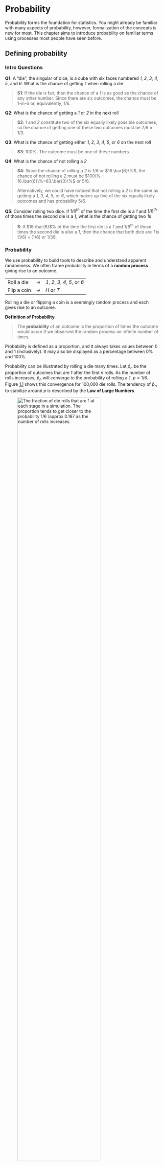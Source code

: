 # Probability {#probability}

<!-- Combine Bayes and Probability chapters. There is only enough material here form one chapter. I don't like the mash up of two chapters, from two different original sources. Two approaches: interweave the Bayesian stuff into the probability chapter or the reverse. I like the reverse. The Bayes chapter is nice. It just needs more probability placed into it. Indeed, on some dimensions the probability chapter is overkill, even after I deleted some stuff. Chapter is still called Probability but it becomes an appendix, I think. Should have all political sciency examples. -->

<!-- Maybe this one chapter uses decision trees as its central organizing metaphor. *Bayes Theorem: A Visual Introduction for Beginners* does a nice job of teaching Bayesian inference with decision trees. Works really well! And easy (?) to simulate. Maybe we do that? Fits naturally (?) into list-columns and map functions. A natural (?) way to teach/show unconditional, conditional and marginal probability. Leafs on the tree are the possible outcomes. -->

<!-- Meld the material on functions and purrr into the concepts in the Probability/Bayes Chapters. We are not changing, I think, many of the words in these chapters, most of which are quite good. Instead, we are using these topics as an excuse to provide more lessons in functions/purrr. Also, edit Bayes chapter to make sense after probability chapter. Consider adding in intuition from Bayes for Beginner Book, especially decision trees, which map nicely to our simulation approach. Probabity/Bayes chapter should discuss null model, testing and p-values. This would allow us to add a (simple!) list-column, map function example at the end, very similar to the one we use in class.  -->


<!-- Central idea: Teach probability solely on the basis of branching trees which eventually lead to outcomes from your sample set. Advantages: Easy to understand. Easy to set up simulation experiments. Encourages programming. Connects directly to Bayesian view, see McRealth book/lectures. Bayesian counting. -->

<!-- The notes below are often about class, but that should inform the chapter as well. Indeed, class should always look as much like the class as possible. -->

<!-- "grids," as used clearly in Chapter 1 of Thinking Bayes, are a good way of introducing Bayesian analysis. And a good programming exercise? -->

<!-- The bayesian_scratch example of the Downey cookie problem works very well. Students need some hints, however, about how to set things up. Most of them wanted to actually build the bowls, as I guess we did in a problem set. They did not immediately see that a simple tibble with well-chosen variables does the job just as well. If we were cool, we would do a cookie theme, and have a student pick a cookie out of the bowl. -->

<!-- It can take time, however. Probably a full class, even if you only do the cookie example. Don't use tabyl. Ought to make them use pivot_wider, calculate column sums, and make into a percentage, before showing the janitor. Almost certainly a good idea to end with putting a prior on the two bowls, and thereby understanding the Bayesian workflow from prior, to data, to posterior. (Is that right? Is the prior the number of rows?) -->

<!-- This all sets you up for the use of a more complex example in problem set #5. -->

<!-- The Albert article has a nice discussion of Bayes boxes and Bayes scatterplots. I think both make sense for in-class exercises this week. Perhaps pass out Bayes box handouts, with the boxes created but no numbers. Students fill them out together. (Need to tie this to Downey reading.) Then, show examples of Bayes scatterplots. Have students write code to create their own. Use purrr? -->

<!-- In code, they do the Bayesian box thing with 3 possible values for p. Then, change the code so we have 11 values. Then 1001, then 100,001. Still ought to be fast. And, each time, ask some standard questions that frequentist can't answer. What is likelihood of p > 0.4. What about p between 0.45 and 0.55? What is the middle 50% confidence interval for p? Answers don't change much as we extend the model, but they get more precise. And then wave hands for the continuous case. -->

<!-- The Rossman article has nice dice and coin examples. Perhaps use those in lecture? -->

<!-- Do a dice example where students each have their own priors and then we update after rolling dice, some fake or real. Do it with counts, not proportions. -->

<!-- Do contest where we start with a few poll responses, estimate some proportions, then get a few more responses, update our estimates, and so on. Each stage is, potentially, a new contest. See which approach wins the most contests. In the end, of course, they converge. -->

<!-- Can't just be "Repub ahead" as H_1. Need to be "Repub = 0.6" Without this hack, can't calculate the likelihood easily. Right? -->

<!-- Might Bayesian power discussion, as in Kruscke article be a useful problem set? Ties into the usage of fake data. Good way to introduce/teach type M and S errors? -->

<!-- Chapters 15 and 16 of the Bayes workbook has some interesting stuff. See page 330 for the use of the frequency format. Don't think in terms of percentages. Think in terms of counts. -->

<!--        1000 -->
<!--       10   990 -->
<!--      8  2  95 895 -->
<!--      8/(8 + 95) -->

<!-- First, look at competing models. Who is ahead, D or R? -->
<!-- Second, add another model. D or R or tied? -->
<!-- Third, what is D percentage of support? -->


<!-- Show updating as each vote comes in. Then show that you get the same answer if you just include all the votes at once. -->

<!-- Start pair programming on Tuesday of week 5. Forces weaker students to really participate. Forces stronger students to help their peers. Use a single repo shared by two students, including one inviting the other. Show a merge conflict. -->

<!-- What fun examples can we do with Bayes? What prediction games? James-Stein estimators? -->

<!-- Assuming this is correct, we get to bring in prediction and betting. Then, we have the motivating question: What is a good estimate for the percentage of Democrats in this bucket? How do we combine information from the overall population and from our sample to come up with a good estimate, and confidence interval, for the percentage Democratic in that bucket? Perhaps this multi-level model is one of the last things we do. Even Mr P?? -->

<!-- Want to be able to do this with just counting. No math. Albert's boxes seems sensible. -->

<!-- Are there physical set ups which would show bias? Make the red balls bigger? Make them fall to the bottom of the bowl? Maybe add the candy weighing estimate from Nolan/Gelman. -->

<!-- Motivating problem: Two buckets, each with different pair of die in them: one normal, one weird. You pick a bucket, then roll the die. Q: What are the odds of bucket 1 versus bucket 2? Start with dice function. Then build tibble as in the cookie problem. That takes a day, especially if we build the result by-hand, meaning pivot_wider and summing columns, as we should. Then, day 2, place a prior on the two buckets. Then, what if we through the dice more than once? This will be a list column. Scary! But all the other arguments go through. (I think!) Then, discuss continuous example of a coin, setting the stage for problem set question. -->

<!-- Change the ordering next year. First week will be Bayes. Perhaps we can do all the examples without list-columns. But we can get use to building things step-by-step, with the first step often being tibble(replication = 1:100). Or maybe, with Bayes, the first step is even simpler, building a Bayes box by hand. Then, we get a week of practice with this before we need to add purrr complications. Is there a way that Bayes boxes lead naturally to sampling and then to the bootstrap? -->



Probability forms the foundation for statistics. You might already be
familiar with many aspects of probability, however, formalization of the
concepts is new for most. This chapter aims to introduce probability on
familiar terms using processes most people have seen before.

## Defining probability {#basicsOfProbability}

### Intro Questions

**Q1**: A "die", the singular of dice, is a cube with six faces numbered *1*,
*2*, *3*, *4*, *5*, and *6*. What is the chance of getting *1* when
rolling a die

> **S1**: If the die is
> fair, then the chance of a *1* is as good as the chance of any other
> number. Since there are six outcomes, the chance must be 1-in-6 or,
> equivalently, $1/6$.

**Q2**: What is the chance of getting a *1* or *2* in the next
roll
 
> **S2**: *1* and *2*
> constitute two of the six equally likely possible outcomes, so the
> chance of getting one of these two outcomes must be $2/6 = 1/3$.

**Q3**: What is the chance of getting either *1*, *2*, *3*, *4*, *5*, or *6* on
the next roll
 

> **S3**: 100%. The outcome must be one of these numbers.

**Q4**: What is the chance of not rolling a *2*
 
> **S4**: Since the chance of rolling a *2* is $1/6$ or
> $16.\bar{6}\%$, the chance of not rolling a *2* must be
> $100\% - 16.\bar{6}\%=83.\bar{3}\%$ or $5/6$.
> 
> Alternatively, we could have noticed that not rolling a *2* is the same
> as getting a *1*, *3*, *4*, *5*, or *6*, which makes up five of the six
> equally likely outcomes and has probability $5/6$.

**Q5**: Consider rolling two dice. If $1/6^{th}$ of the time the first die is a
*1* and $1/6^{th}$ of those times the second die is a *1*, what is the
chance of getting two *1*s
 
> **S**: If $16.\bar{6}$% of the time the first die is a *1*
> and $1/6^{th}$ of *those* times the second die is also a *1*, then the
> chance that both dice are *1* is $(1/6)\times (1/6)$ or $1/36$.

### Probability

We use probability to build tools to describe and understand apparent randomness. We often frame probability in terms of a **random process** giving rise to an outcome.

  ------------- --------------- ---------------------------------
  Roll a die    $\rightarrow$   *1*, *2*, *3*, *4*, *5*, or *6*
  Flip a coin   $\rightarrow$   *H* or *T*
  ------------- --------------- ---------------------------------

Rolling a die or flipping a coin is a seemingly random process and each
gives rise to an outcome.



**Definition of Probability**

> The **probability** of an outcome is the proportion of times the outcome would occur if
> we observed the random process an infinite number of times.


Probability is defined as a proportion, and it always takes values
between 0 and 1 (inclusively). It may also be displayed as a percentage
between 0% and 100%.

Probability can be illustrated by rolling a die many times. Let
$\hat{p}_n$ be the proportion of outcomes that are *1* after the first
$n$ rolls. As the number of rolls increases, $\hat{p}_n$ will converge
to the probability of rolling a *1*, $p = 1/6$.
Figure [1.1](#dieProp){reference-type="ref" reference="dieProp"} shows
this convergence for 100,000 die rolls. The tendency of $\hat{p}_n$ to
stabilize around $p$ is described by the **Law of Large Numbers**.

![The fraction of die rolls that are 1 at each stage in a simulation.
The proportion tends to get closer to the probability
$1/6 \approx 0.167$ as the number of rolls
increases.[]{label="dieProp"}](images/dieProp.png){#dieProp
width="80%"}

<!-- Replace the above with some R code. Should eventually by an interactive display which allows the reader to try different things. For example, don't some processes converse faster than others? Or is that too advanced for the first page? -->

**Definition of Law of Large Numbers**

> As more observations are collected, the proportion $\hat{p}_n$ of
> occurrences with a particular outcome converges to the probability $p$
> of that outcome.

<!-- The references in this chapters are different from the references elsewhere. What are current best practices? -->

Occasionally the proportion will veer off from the probability and
appear to defy the Law of Large Numbers, as $\hat{p}_n$ does many times
in Figure [1.1](#dieProp){reference-type="ref" reference="dieProp"}.
However, these deviations become smaller as the number of rolls
increases.

Above we write $p$ as the probability of rolling a *1*. We can also
write this probability as $$\begin{aligned}
P(\text{rolling a 1})\end{aligned}$$ As we become more
comfortable with this notation, we will abbreviate it further. For
instance, if it is clear that the process is "rolling a die", we could
abbreviate $P($rolling a *1*$)$ as $P($*1*$)$. It can be helpful to model a process as random even if it is not truly random.

<!-- The above math notation seems to use way too many dollar signs. Are they really necessary? -->


### Disjoint or mutually exclusive outcomes

Two outcomes are called **disjoint** or **mutually exclusive** if they cannot both happen. For instance, if
we roll a die, the outcomes *1* and *2* are disjoint since they cannot
both occur. On the other hand, the outcomes *1* and "rolling an odd
number" are not disjoint since both occur if the outcome of the roll is
a *1*. The terms *disjoint* and *mutually exclusive* are equivalent and
interchangeable.

Calculating the probability of disjoint outcomes is easy. When rolling a
die, the outcomes *1* and *2* are disjoint, and we compute the
probability that one of these outcomes will occur by adding their
separate probabilities: 

$$\begin{aligned}
P(\text{1 or 2}) = P(\text{1})+P(\text{2}) = 1/6 + 1/6 = 1/3
\end{aligned}$$

The **Addition Rule** guarantees the accuracy of this approach when the outcomes are disjoint.


### Probabilities when events are not disjoint

Let's consider calculations for two events that are not disjoint in the
context of a deck of cards. 

  ------------------- ------------------- ------------------- ------------------- ------------------- ------------------- ------------------- ------------------- -------------------- ------------------- ------------------- ------------------- -------------------
  *2$\clubsuit$*      *3$\clubsuit$*      *4$\clubsuit$*      *5$\clubsuit$*      *6$\clubsuit$*      *7$\clubsuit$*      *8$\clubsuit$*      *9$\clubsuit$*      *10$\clubsuit$*      *J$\clubsuit$*      *Q$\clubsuit$*      *K$\clubsuit$*      *A$\clubsuit$*
  *2$\diamondsuit$*   *3$\diamondsuit$*   *4$\diamondsuit$*   *5$\diamondsuit$*   *6$\diamondsuit$*   *7$\diamondsuit$*   *8$\diamondsuit$*   *9$\diamondsuit$*   *10$\diamondsuit$*   *J$\diamondsuit$*   *Q$\diamondsuit$*   *K$\diamondsuit$*   *A$\diamondsuit$*
  *2$\heartsuit$*     *3$\heartsuit$*     *4$\heartsuit$*     *5$\heartsuit$*     *6$\heartsuit$*     *7$\heartsuit$*     *8$\heartsuit$*     *9$\heartsuit$*     *10$\heartsuit$*     *J$\heartsuit$*     *Q$\heartsuit$*     *K$\heartsuit$*     *A$\heartsuit$*
  *2$\spadesuit$*     *3$\spadesuit$*     *4$\spadesuit$*     *5$\spadesuit$*     *6$\spadesuit$*     *7$\spadesuit$*     *8$\spadesuit$*     *9$\spadesuit$*     *10$\spadesuit$*     *J$\spadesuit$*     *Q$\spadesuit$*     *K$\spadesuit$*     *A$\spadesuit$*
  ------------------- ------------------- ------------------- ------------------- ------------------- ------------------- ------------------- ------------------- -------------------- ------------------- ------------------- ------------------- -------------------

  : Representations of the 52 unique cards in a
  deck.[]{label="deckOfCards"}


**Venn diagrams** are useful when outcomes can be categorized as "in" or "out" for two or
three variables, attributes, or random processes. The Venn diagram in
Figure [1.3](#venn){reference-type="ref" reference="venn"} uses a circle
to represent diamonds and another to represent face cards. If a card is
both a diamond and a face card, it falls into the intersection of the
circles. If it is a diamond but not a face card, it will be in part of
the left circle that is not in the right circle (and so on). The total
number of cards that are diamonds is given by the total number of cards
in the diamonds circle: $10+3=13$. The probabilities are also shown
(e.g. $10/52 = 0.1923$).

![A Venn diagram for diamonds and face
cards.[]{label="venn"}](images/venn.png){#venn height="1.4in"}


Let $A$ represent the event that a randomly selected card is a diamond
and $B$ represent the event that it is a face card. How do we compute
$P(A$ or $B)$
 
 Events $A$ and $B$ are not disjoint -- the cards
$J\diamondsuit$, $Q\diamondsuit$, and $K\diamondsuit$ fall into both
categories -- so we cannot use the Addition Rule for disjoint events.
Instead we use the Venn diagram. We start by adding the probabilities of
the two events: $$\begin{aligned}
P(A) + P(B) = P({\color{redcards}\diamondsuit}) + P(\text{face card}) = 12/52 + 13/52
\label{overCountFaceDiamond}\end{aligned}$$ However, the three cards
that are in both events were counted twice, once in each probability. We
must correct this double counting: $$\begin{aligned}
P(A\text{ or } B) &=&P(\text{face card or }{\color{redcards}\diamondsuit})  \notag \\
 &=& P(\text{face card}) + P({\color{redcards}\diamondsuit}) - P(\text{face card and }{\color{redcards}\diamondsuit}) \label{diamondFace} \\
 &=& 12/52 + 13/52 - 3/52 \notag \\
 &=& 22/52 = 11/26 \notag\end{aligned}$$
The Equation above is an example of the **General Addition Rule**.

**General Addition Rule**

> If $A$ and $B$ are any two events, disjoint or not, then the probability
> that at least one of them will occur is $$\begin{aligned}
> P(A\text{ or }B) = P(A) + P(B) - P(A\text{ and }B)
> \label{generalAdditionRule}\end{aligned}$$ where $P(A$ and $B)$ is the
> probability that both events occur. When we write "or" in statistics, 
> we mean "and/or" unless we explicitly
> state otherwise. Thus, $A$ or $B$ occurs means $A$, $B$, or both $A$ and
> $B$ occur.


### Probability distributions

A **Probability distribution** is a table of all disjoint outcomes and their associated
probabilities. The table below shows the probability distribution for the sum of
two dice.

  ------------- ---------------- ---------------- ---------------- ---------------- ---------------- ---------------- ---------------- ---------------- ---------------- ---------------- ----------------
                                                                                                                                                                                          
  Dice sum             2                3                4                5                6                7                8                9                10               11               12
  Probability    $\frac{1}{36}$   $\frac{2}{36}$   $\frac{3}{36}$   $\frac{4}{36}$   $\frac{5}{36}$   $\frac{6}{36}$   $\frac{5}{36}$   $\frac{4}{36}$   $\frac{3}{36}$   $\frac{2}{36}$   $\frac{1}{36}$
  ------------- ---------------- ---------------- ---------------- ---------------- ---------------- ---------------- ---------------- ---------------- ---------------- ---------------- ----------------

  : Probability distribution for the sum of two
  dice.[]{label="diceProb"}

**Rules for probability distributions**

> A probability distribution is a list of the possible outcomes with
corresponding probabilities that satisfies three rules:

> 1.  The outcomes listed must be disjoint.
> 2.  Each probability must be between 0 and 1.
> 3.  The probabilities must total 1.


Probability distributions can also be
summarized in a bar plot. For instance, the distribution of US household
incomes is shown in
Figure [1.4](#usHouseholdIncomeDistBar){reference-type="ref"
reference="usHouseholdIncomeDistBar"} as a bar plot.[^14] The
probability distribution for the sum of two dice is shown in
the table at the begining of the probability distributions section and plotted in
Figure [1.5](#diceSumDist){reference-type="ref"
reference="diceSumDist"}.

<!-- These figures should be calculated live. Maybe we can make a theme for the book which makes all the figures look similar and nice. -->

![The probability distribution of US household
income.[]{label="usHouseholdIncomeDistBar"}](images/usHouseholdIncomeDistBar.png){#usHouseholdIncomeDistBar
width="68%"}

![The probability distribution of the sum of two
dice.[]{label="diceSumDist"}](images/diceSumDist.png){#diceSumDist
width="73%"}

In these bar plots, the bar heights represent the probabilities of
outcomes. If the outcomes are numerical and discrete, it is usually
(visually) convenient to make a bar plot that resembles a histogram, as
in the case of the sum of two dice. 

### Complement of an event

<!-- Cut this section? Do we ever need the complement? -->

Rolling a die produces a value in the set $\{$*1*, *2*, *3*, *4*, *5*,
*6*$\}$. This set of all possible outcomes is called the **sample space** ($S$) for
rolling a die. We often use the sample space to examine the scenario
where an event does not occur.

Let $D=\{$*2*, *3*$\}$ represent the event that the outcome of a die
roll is *2* or *3*. Then the **complement** of $D$ represents all outcomes in our
sample space that are not in $D$, which is denoted by $D^c = \{$*1*,
*4*, *5*, *6*$\}$. That is, $D^c$ is the set of all possible outcomes
not already included in $D$.
Figure [1.6](#complementOfD){reference-type="ref"
reference="complementOfD"} shows the relationship between $D$, $D^c$,
and the sample space $S$.

![Event $D=\{$*2*, *3*$\}$ and its complement, $D^c = \{$*1*, *4*, *5*,
*6*$\}$. $S$ represents the sample space, which is the set of all
possible
events.[]{label="complementOfD"}](images/complementOfD.png){#complementOfD
width="40%"}

A complement of an event $A$ is constructed to have two very important
properties: (i) every possible outcome not in $A$ is in $A^c$, and (ii)
$A$ and $A^c$ are disjoint. Property (i) implies $$\begin{aligned}
P(A\text{ or }A^c) = 1
\label{complementSumTo1}\end{aligned}$$ That is, if the outcome is not
in $A$, it must be represented in $A^c$. 


### Independence {#probabilityIndependence}

Just as variables and observations can be independent, random processes
can be independent, too. Two processes are **independent** if knowing the outcome of one
provides no useful information about the outcome of the other. For
instance, flipping a coin and rolling a die are two independent
processes -- knowing the coin was heads does not help determine the
outcome of a die roll. On the other hand, stock prices usually move up
or down together, so they are not independent.

Rolling two dice is a basic example of independence. We want to determine the probability that
both will be *1*. Suppose one of the dice is red and the other white. If
the outcome of the red die is a *1*, it provides no information about
the outcome of the white die. We first encountered this same question in
the beginning of the chapter, where we calculated the probability
using the following reasoning: $1/6^{th}$ of the time the red die is a
*1*, and $1/6^{th}$ of *those* times the white die will also be *1*.
This is illustrated in
Figure [1.7](#indepForRollingTwo1s){reference-type="ref"
reference="indepForRollingTwo1s"}. Because the rolls are independent,
the probabilities of the corresponding outcomes can be multiplied to get
the final answer: $(1/6)\times(1/6)=1/36$. This can be generalized to
many independent processes.

![$1/6^{th}$ of the time, the first roll is a *1*. Then $1/6^{th}$ of
*those* times, the second roll will also be a
*1*.[]{label="indepForRollingTwo1s"}](images/indepForRollingTwo1s.png){#indepForRollingTwo1s
width="65%"}

**Example**
What if there was also a blue die independent of the other two?
 
 What is
the probability of rolling the three dice and getting all
*1*s?
 
If $1/36^{th}$ of the time the white and red
dice are both *1*, then $1/6^{th}$ of *those* times the blue die will
also be *1*, so multiply: $$\begin{aligned}
P(white=\text{1 and } red=\text{1 and } blue=\text{1})
    &= P(white=\text{1})\times P(red=\text{1})\times P(blue=\text{1}) \\
    &= (1/6)\times (1/6)\times (1/6)
    = 1/216\end{aligned}$$

The example above illustrate what is called the Multiplication Rule
for independent processes. Sometimes we wonder if one outcome provides 
useful information about
another outcome. The question we are asking is, are the occurrences of
the two events independent
 
 We say that two events $A$ and $B$ are
independent if they satisfy
$$P(A \text{ and }B) = P(A) \times  P(B)$$

**Example**

If we shuffle up a deck of cards and draw one, is the event that the
card is a heart independent of the event that the card is an ace
 
 The
probability the card is a heart is $1/4$ and the probability that it is
an ace is $1/13$. The probability the card is the ace of hearts is
$1/52$. We check whether
$P(A \text{ and }B) = P(A) \times  P(B)$ is satisfied: $$\begin{aligned}
P({\color{redcards}\heartsuit})\times P(\text{ace}) = \frac{1}{4}\times \frac{1}{13} = \frac{1}{52} 
                    = P({\color{redcards}\heartsuit}\text{ and ace})\end{aligned}$$
Because the equation holds, the event that the card is a heart and the
event that the card is an ace are independent events.

### Conditional probability {#conditionalProbabilitySection}

Are students more likely to use marijuana when their parents used drugs?
 

The data set contains a sample of 445 cases with two variables, students and parents,
and is summarized in the table below.[^23] The variable is either *uses*
or *not*, where a student is labeled as if she has recently used
marijuana. The student variable takes the value *used* if at least one of the
parents used drugs, including alcohol.

               used      not       Total
  ---------- ---------- --------- -------
  uses         125        94      219
  not           85       141      226
  Total        210       235      445


  : Contingency table summarizing the data
  set.[]{label="contTableOfParStDrugUse"}

![A Venn diagram using boxes for the data
set.[]{label="drugUseVenn"}](images/drugUseVenn.png){#drugUseVenn
width="65%"}

**Example**

If at least one parent used drugs, what is the chance their child
uses drugs.
 
 We will estimate this probability using the data. Of the 210 cases
in this data set where = *used*, 125 represent cases where = *uses*:
$$\begin{aligned}
P(\text{student = uses given parents = used}) = \frac{125}{210} = 0.60\end{aligned}$$

**Example**

A student is randomly selected from the study and she does not use
drugs. What is the probability that at least one of her parents
used
 
If the student does not use
drugs, then she is one of the 226 students in the second row. Of these
226 students, 85 had at least one parent who used drugs:
$$\begin{aligned}
P(\text{parents = used given student = not}) = \frac{85}{226} = 0.376\end{aligned}$$

### Marginal and joint probabilities {#marginalAndJointProbabilities}

The Table below includes row and column totals for each
variable separately in the data set. These totals represent **marginal probabilities** for the
sample, which are the probabilities based on a single variable without
conditioning on any other variables. For instance, a probability based
solely on the variable is a marginal probability: $$\begin{aligned}
P(\text{student = uses}) = \frac{219}{445} = 0.492\end{aligned}$$
A probability of outcomes for two or more variables or processes is
called a **joint probability**: $$\begin{aligned}
P(\text{student = uses and parents = not}) = \frac{94}{445} = 0.21\end{aligned}$$
It is common to substitute a comma for "and" in a joint probability,
although either is acceptable.

               used      not       Total
  ---------- ---------- --------- -------
  uses         0.28      0.21      0.49
  not          0.19      0.32      0.51
  Total        0.47      0.53      1.00

  : Probability table summarizing parental and student drug
  use.[]{label="drugUseProbTable"}

**Marginal and joint Probabilities**

> If a probability is based on a single variable, it is a *marginal
> probability*. The probability of outcomes for two or more variables or
> processes is called a *joint probability*.

We use **table proportions** to summarize joint probabilities for the sample. These
proportions are computed by dividing each count in the first table by 445 to obtain the proportions in
the second table. The joint probability distribution of the
and variables is shown in
the table below.

  Joint outcome         Probability
  -------------------- -------------
  = *used*, = *uses*       0.28
  = *used*, = *not*        0.19
  = *not*, = *uses*        0.21
  = *not*, = *not*         0.32
  Total                    1.00

  : A joint probability distribution for the data
  set.[]{label="drugUseDistribution"}


We can compute marginal probabilities using joint probabilities in
simple cases. For example, the probability a random student from the
study uses drugs is found by summing the outcomes from
the table above where = *uses*: $$\begin{aligned}
&&P(\text{student = uses}) \\
&& \quad =  P(\text{parents = used, student = uses}) + \\
&& \quad \quad \quad \quad P(\text{parents = not, student = uses}) \\
&& \quad = 0.28 + 0.21 = 0.49\end{aligned}$$

### Defining conditional probability

There is some connection between drug use of parents and of the student:
drug use of one is associated with drug use of the other.[^25] In this
section, we discuss how to use information about associations between
two variables to improve probability estimation.

The probability that a random student from the study uses drugs is 0.49.
Could we update this probability if we knew that this student's parents
used drugs
 
 Absolutely. To do so, we limit our view to only those 210
cases where parents used drugs and look at the fraction where the
student uses drugs: $$\begin{aligned}
P(\text{student = uses given parents = used}) = \frac{125}{210} = 0.60\end{aligned}$$
We call this a **conditional probability** because we computed the probability under a condition: =
*used*. There are two parts to a conditional probability, **the outcome of interest** and the **condition** . It
is useful to think of the condition as information we know to be true,
and this information usually can be described as a known outcome
or event.

We separate the text inside our probability notation into the outcome of
interest and the condition: $$\begin{aligned}
&& P(\text{student = uses given parents = used}) \notag \\
&& = P(\text{student = uses } | \text{ parents = used}) = \frac{125}{210} = 0.60
\label{probStudentUsedIfParentsUsedInFormalNotation}\end{aligned}$$ The
vertical bar "$|$" is read as *given*.

In
the Equation above, we computed
the probability a student uses based on the condition that at least one
parent used as a fraction: $$\begin{aligned}
&& P(\text{student = uses } | \text{ parents = used}) \notag \\
&&\quad = \frac{\text{#times student = uses and parents = used}}{\text{#times parents = used}} \label{ratioOfBothToRatioOfConditionalForParentsAndStudent} \\
&&\quad = \frac{125}{210} = 0.60 \notag\end{aligned}$$ We considered
only those cases that met the condition, = *used*, and then we computed
the ratio of those cases that satisfied our outcome of interest, the
student uses.

Counts are not always available for data, and instead only marginal and
joint probabilities may be provided. For example, disease rates are
commonly listed in percentages rather than in a count format. We would
like to be able to compute conditional probabilities even when no counts
are available, and we use
the equation above as an
example demonstrating this technique.

We considered only those cases that satisfied the condition, = *used*.
Of these cases, the conditional probability was the fraction who
represented the outcome of interest, = *uses*. Suppose we were provided
only the information in
the second table of this section i.e. only probability data. Then if we
took a sample of 1000 people, we would anticipate about 47% or
$0.47\times 1000 = 470$ would meet our information criterion. Similarly,
we would expect about 28% or $0.28\times 1000 = 280$ to meet both the
information criterion and represent our outcome of interest. Thus, the
conditional probability could be computed: $$\begin{aligned}
P(\text{student = uses } | \text{ parents = used})
    &= \frac{\text{#(student = uses and parents = used)}}{\text{#(parents = used)}} \notag \\
    &= \frac{280}{470} = \frac{0.28}{0.47} = 0.60
\label{stUserPUsedHypSampSize}\end{aligned}$$ In
In the equation above, we examine exactly the fraction of
two probabilities, 0.28 and 0.47, which we can write as
$$\begin{aligned}
P(student = uses\ \text{and}\ parents = used)
    \quad\text{and}\quad
    P(parents = used).\end{aligned}$$ The fraction of these
probabilities represents our general formula for conditional
probability.

**Conditional Probability**

> The conditional probability of the outcome of interest $A$ given
condition $B$ is computed as the following: $$\begin{aligned}
P(A | B) = \frac{P(A\text{ and }B)}{P(B)}
\label{condProbEq}\end{aligned}$$


### Smallpox in Boston, 1721

<!-- Could delete this whole example. -->

The data set provides a sample of 6,224 individuals from the year 1721
who were exposed to smallpox in Boston.[^29] Doctors at the time
believed that inoculation, which involves exposing a person to the
disease in a controlled form, could reduce the likelihood of death.

Each case represents one person with two variables: *inoculated* and *result*. The first variable
 takes two levels: *yes* or *no*, indicating whether the person was
inoculated or not. The second variable has outcomes *lived* or *died*. These
data are summarized in the tables below.

  --------- ------- ----- ------ -------
                      yes     no   Total
            lived     238   5136    5374
            died        6    844     850
            Total     244   5980    6224
  --------- ------- ----- ------ -------

  : Contingency table for the data
  set.[]{label="smallpoxContingencyTable"}

  --------- ------- -------- -------- --------
                         yes       no    Total
            lived     0.0382   0.8252   0.8634
            died      0.0010   0.1356   0.1366
            Total     0.0392   0.9608   1.0000
  --------- ------- -------- -------- --------

  : Table proportions for the data, computed by dividing each count by
  the table total, 6224.[]{label="smallpoxProbabilityTable"}


  : Table proportions for the data, computed by dividing each count by
  the table total, 6224.[]{label="smallpoxProbabilityTable"}



### General multiplication rule

Section [1.1.6](#probabilityIndependence){reference-type="ref"
reference="probabilityIndependence"} introduced the Multiplication Rule
for independent processes. Here we provide the **General Multiplication rule** for events that might not
be independent.

**General Multiplication Rule**

> If $A$ and $B$ represent two outcomes or events, then $$\begin{aligned}
P(A\text{ and }B) = P(A | B)\times P(B)\end{aligned}$$

> It is useful to think of $A$ as the outcome of interest and $B$ as the
condition.

This General Multiplication Rule is simply a rearrangement of the
definition for conditional probability.

**Example**

Consider the smallpox data set. Suppose we are given only two pieces of
information: 96.08% of residents were not inoculated, and 85.88% of the
residents who were not inoculated ended up surviving. How could we
compute the probability that a resident was not inoculated and lived
 
 We
will compute our answer using the General Multiplication Rule and then
verify it using
the smallpox probability table. We want to determine
$$\begin{aligned}
P(\text{result = lived and inoculated = no})\end{aligned}$$
and we are given that $$\begin{aligned}
P(\text{result = lived }|\text{ inoculated = no})=0.8588 \\
P(\text{inoculated = no})=0.9608\end{aligned}$$ Among the
96.08% of people who were not inoculated, 85.88% survived:
$$\begin{aligned}
P(\text{result = lived and inoculated = no}) = 0.8588\times 0.9608 = 0.8251\end{aligned}$$
This is equivalent to the General Multiplication Rule. We can confirm
this probability in
the smallpox probability table at the intersection of *no* and
*lived* (with a small rounding error).



### Tree diagrams

<!-- I think tree diagrams are really, really interesting, not least because they lead so naturally into simulations and code. And they are so Bayesian. Instead of hard-coded image with absurdly too many digits, we ought to create this live. Indeed, might we reconfigure the entire chapter around trees as the basic building block? Everything is a tree. Independence means you get the same answer at each branch of the tree. Conditionality means you don't. -->

**Tree diagrams** are a tool to organize outcomes and probabilities around the structure
of the data. They are most useful when two or more processes occur in a
sequence and each process is conditioned on its predecessors.

The data fit this description. We see the population as split by : *yes*
and *no*. Following this split, survival rates were observed for each
group. This structure is reflected in the *tree diagram** shown in
Figure [1.9](#smallpoxTreeDiagram){reference-type="ref"
reference="smallpoxTreeDiagram"}. The first branch for is said to be the **primary**
branch while the other branches are **secondary** .

![A tree diagram of the data
set.[]{label="smallpoxTreeDiagram"}](images/smallpoxTreeDiagram.png){#smallpoxTreeDiagram
width="93%"}

Tree diagrams are annotated with marginal and conditional probabilities,
as shown in Figure [1.9](#smallpoxTreeDiagram){reference-type="ref"
reference="smallpoxTreeDiagram"}. This tree diagram splits the smallpox
data by innoculation into the *yes* and *no* groups with respective marginal
probabilities 0.0392 and 0.9608. The secondary branches are conditioned
on the first, so we assign conditional probabilities to these branches.
For example, the top branch in
Figure [1.9](#smallpoxTreeDiagram){reference-type="ref"
reference="smallpoxTreeDiagram"} is the probability that result = *lived*
conditioned on the information that innoculated = *yes*. We may (and usually do)
construct joint probabilities at the end of each branch in our tree by
multiplying the numbers we come across as we move from left to right.
These joint probabilities are computed using the General Multiplication
Rule: $$\begin{aligned}
&& P(\text{inoculated = yes and result = lived}) \\
    &&\quad = P(\text{inoculated = yes})\times P(\text{result = lived}|\text{inoculated = yes}) \\
    &&\quad = 0.0392\times 0.9754=0.0382\end{aligned}$$

**Example**

Consider the midterm and final for a statistics class. Suppose 13% of
students earned an *A* on the midterm. Of those students who earned an
*A* on the midterm, 47% received an *A* on the final, and 11% of the
students who earned lower than an *A* on the midterm received an *A* on
the final. You randomly pick up a final exam and notice the student
received an *A*. What is the probability that this student earned an *A*
on the midterm
 


The end-goal is to find
$P(\text{midterm = A} | \text{final = A})$. To
calculate this conditional probability, we need the following
probabilities: $$\begin{aligned}
P(\text{midterm = A and final = A}) \qquad\text{and}\qquad
P(\text{final = A})\end{aligned}$$ 


However, this
information is not provided, and it is not obvious how to calculate
these probabilities. Since we aren't sure how to proceed, it is useful
to organize the information into a tree diagram, as shown in
Figure [1.10](#testTree){reference-type="ref" reference="testTree"}.
When constructing a tree diagram, variables provided with marginal
probabilities are often used to create the tree's primary branches; in
this case, the marginal probabilities are provided for midterm grades.
The final grades, which correspond to the conditional probabilities
provided, will be shown on the secondary branches.

![A tree diagram describing the and
variables.[]{label="testTree"}](images/testTree.png){#testTree
width="87%"}

With the tree diagram constructed, we may compute the required
probabilities: $$\begin{aligned}
&&P(\text{midterm = A and final = A}) = 0.0611 \\
&&P(\text{final = A})  \\
&& \quad= P(\text{midterm = other and final = A}) + P(\text{midterm = A and final = A}) \\
&& \quad= 0.0611 + 0.0957 = 0.1568\end{aligned}$$ The marginal
probability, $P($ = *A*$)$, was calculated by adding up all the joint
probabilities on the right side of the tree that correspond to = *A*. We
may now finally take the ratio of the two probabilities:
$$\begin{aligned}
P(\text{midterm = A} | \text{final = A}) &=& \frac{P(\text{midterm = A and final = A})}{P(\text{final = A})} \\
&=& \frac{0.0611}{0.1568} = 0.3897\end{aligned}$$ The probability the
student also earned an A on the midterm is about 0.39.


## Random variables {#randomVariablesSection}

**Example**

Two books are assigned for a statistics class: a textbook and its
corresponding study guide. The university bookstore determined 20% of
enrolled students do not buy either book, 55% buy the textbook only, and
25% buy both books, and these percentages are relatively constant from
one term to another. If there are 100 students enrolled, how many books
should the bookstore expect to sell to this class

**Example**

Would you be surprised if the bookstore sold slightly more or less than
105 books?[^39]

The textbook costs \$137 and the study guide \$33. How much revenue
should the bookstore expect from this class of 100 students?
 
 About 55
students will just buy a textbook, providing revenue of
$$\begin{aligned}
\$137 \times  55 = \$7,535\end{aligned}$$ The roughly 25 students who
buy both the textbook and the study guide would pay a total of
$$\begin{aligned}
(\$137 + \$33) \times  25 = \$170 \times  25 = \$4,250\end{aligned}$$
Thus, the bookstore should expect to generate about
$\$7,535 + \$4,250 = \$11,785$ from these 100 students for this one
class. However, there might be some *sampling variability* so the actual
amount may differ by a little bit.

![Probability distribution for the bookstore's revenue from a single
student. The distribution balances on a triangle representing the
average revenue per
student.[]{label="bookCostDist"}](images/bookCostDist.png){#bookCostDist
width="69%"}

**Example**

What is the average revenue per student for this
course?
 
The expected total revenue is \$11,785, and there are 100 students.
Therefore the expected revenue per student is
$\$11,785/100 =  \$117.85$.

### Expectation

We call a variable or process with a numerical outcome a random variable, and we
usually represent this random variable with a capital letter such as
$X$, $Y$, or $Z$. The amount of money a single student will spend on her
statistics books is a random variable, and we represent it by $X$.

**Random Variable**
> A random process or variable with a numerical outcome.

The possible outcomes of $X$ are labeled with a corresponding lower case
letter $x$ and subscripts. For example, we write $x_1=\$0$, $x_2=\$137$,
and $x_3=\$170$, which occur with probabilities $0.20$, $0.55$, and
$0.25$. The distribution of $X$ is summarized in
Figure [1.11](#bookCostDist){reference-type="ref"
reference="bookCostDist"} and
the table below

  $i$            1       2       3      Total
  ------------ ------ ------- ------- -------
  $x_i$         \$0    \$137   \$170       --
  $P(X=x_i)$    0.20   0.55    0.25      1.00

  : The probability distribution for the random variable $X$,
  representing the bookstore's revenue from a single
  student.[]{label="statSpendDist"}

We computed the average outcome of $X$ as \$117.85 in
dealing with the revenue per student. We call this average the **expected value** of $X$, denoted by
$E(X)$. The expected value of a random variable is computed by adding
each outcome weighted by its probability: $$\begin{aligned}
E(X) &= 0 \times  P(X=0) + 137 \times  P(X=137) + 170 \times  P(X=170) \\
    &= 0 \times  0.20 + 137 \times  0.55 + 170 \times  0.25 = 117.85\end{aligned}$$
    
**Expected value of a Discrete Random Variable**

> If $X$ takes outcomes $x_1$, \..., $x_k$ with probabilities $P(X=x_1)$,
\..., $P(X=x_k)$, the expected value of $X$ is the sum of each outcome
multiplied by its corresponding probability: $$\begin{aligned}
E(X)    &= x_1\times P(X=x_1) + \cdots + x_k\times P(X=x_k) \notag \\
    &= \sum_{i=1}^{k}x_iP(X=x_i)\end{aligned}$$ The Greek letter $\mu$
may be used in place of the notation $E(X)$.

The expected value for a random variable represents the average outcome.
For example, $E(X)=117.85$ represents the average amount the bookstore
expects to make from a single student, which we could also write as
$\mu=117.85$.

It is also possible to compute the expected value of a continuous random
variable using calculus. We are lazy (smart?), so we will just use our computer.


### Variability in random variables

Suppose you ran the university bookstore. Besides how much revenue you
expect to generate, you might also want to know the volatility
(variability) in your revenue.

The variance and standard deviation can be used to describe the variability of a random variable. We first computed deviations from
the mean ($x_i - \mu$), squared those deviations, and took an average to
get the variance. In the case of a random variable, we again compute
squared deviations. However, we take their sum weighted by their
corresponding probabilities, just like we did for the expectation. This
weighted sum of squared deviations equals the variance, and we calculate
the standard deviation by taking the square root of the variance.

**General variance formula**

> If $X$ takes outcomes $x_1$, \..., $x_k$ with probabilities $P(X=x_1)$,
\..., $P(X=x_k)$ and expected value $\mu=E(X)$, then the variance of
$X$, denoted by $Var(X)$ or the symbol $\sigma^2$, is $$\begin{aligned}
\sigma^2 &= (x_1-\mu)^2\times P(X=x_1) + \cdots \notag \\
    & \qquad\quad\cdots+ (x_k-\mu)^2\times P(X=x_k) \notag \\
    &= \sum_{j=1}^{k} (x_j - \mu)^2 P(X=x_j)\end{aligned}$$ The standard
deviation of $X$, labeled $\sigma$, is the square root of the variance.

**Example**

Compute the expected value, variance, and standard deviation of $X$, the
revenue of a single statistics student for the bookstore. It is useful
to construct a table that holds computations for each outcome
separately, then add up the results.

  $i$                           1       2       3    Total
  ------------------------ ------ ------- ------- --------
  $x_i$                       \$0   \$137   \$170 
  $P(X=x_i)$                 0.20    0.55    0.25 
  $x_i \times  P(X=x_i)$        0   75.35   42.50   117.85

Thus, the expected value is $\mu=117.85$, which we computed earlier. The
variance can be constructed by extending this table:

  $i$                                     1        2         3    Total
  ------------------------------ ---------- -------- --------- --------
  $x_i$                                 \$0    \$137     \$170 
  $P(X=x_i)$                           0.20     0.55      0.25 
  $x_i \times  P(X=x_i)$                  0    75.35     42.50   117.85
  $x_i - \mu$                       -117.85    19.15     52.15 
  $(x_i-\mu)^2$                    13888.62   366.72   2719.62 
  $(x_i-\mu)^2\times P(X=x_i)$       2777.7    201.7     679.9   3659.3

The variance of $X$ is $\sigma^2 = 3659.3$, which means the standard
deviation is $\sigma = \sqrt{3659.3} = \$60.49$.


### Linear combinations of random variables

So far, we have thought of each variable as being a complete story in
and of itself. Sometimes it is more appropriate to use a combination of
variables. For instance, the amount of time a person spends commuting to
work each week can be broken down into several daily commutes.
Similarly, the total gain or loss in a stock portfolio is the sum of the
gains and losses in its components.

**Example**

John travels to work five days a week. We will use $X_1$ to represent
his travel time on Monday, $X_2$ to represent his travel time on
Tuesday, and so on. Write an equation using $X_1$, \..., $X_5$ that
represents his travel time for the week, denoted by $W$. His total
weekly travel time is the sum of the five daily values:
$$W = X_1 + X_2 + X_3 + X_4 + X_5$$ Breaking the weekly travel time $W$
into pieces provides a framework for understanding each source of
randomness and is useful for modeling $W$.

**Example**

It takes John an average of 18 minutes each day to commute to work. What
would you expect his average commute time to be for the week
 
 We were
told that the average (i.e. expected value) of the commute time is 18
minutes per day: $E(X_i) = 18$. To get the expected time for the sum of
the five days, we can add up the expected time for each individual day:
$$\begin{aligned}
E(W) &= E(X_1 + X_2 + X_3 + X_4 + X_5) \\
    &= E(X_1) + E(X_2) + E(X_3) + E(X_4) + E(X_5) \\
    &= 18 + 18 + 18 + 18 + 18 = 90\text{ minutes}\end{aligned}$$ The
expectation of the total time is equal to the sum of the expected
individual times. More generally, the expectation of a sum of random
variables is always the sum of the expectation for each random variable.


Two important concepts concerning combinations of random variables have
so far been introduced. First, a final value can sometimes be described
as the sum of its parts in an equation. Second, intuition suggests that
putting the individual average values into this equation gives the
average value we would expect in total. This second point needs
clarification -- it is guaranteed to be true in what are called *linear
combinations of random variables*.

A **Linear Combination** of two random variables $X$ and $Y$ is a fancy phrase to describe a
combination $$aX + bY$$ where $a$ and $b$ are some fixed and known
numbers. For John's commute time, there were five random variables --
one for each work day -- and each random variable could be written as
having a fixed coefficient of 1:
$$1X_1 + 1 X_2 + 1 X_3 + 1 X_4 + 1 X_5$$ For Elena's net gain or loss,
the $X$ random variable had a coefficient of +1 and the $Y$ random
variable had a coefficient of -1.

When considering the average of a linear combination of random
variables, it is safe to plug in the mean of each random variable and
then compute the final result. For a few examples of nonlinear
combinations of random variables -- cases where we cannot simply plug in
the means -- see the footnote.[^45]

**Linear combinations of random variables and the average result**

> If $X$ and $Y$ are random variables, then a linear combination of the
random variables is given by $$\begin{aligned}
\label{linComboOfRandomVariablesXAndY}
aX + bY\end{aligned}$$ where $a$ and $b$ are some fixed numbers. To
compute the average value of a linear combination of random variables,
plug in the average of each individual random variable and compute the
result: $$\begin{aligned}
a\times E(X) + b\times E(Y)\end{aligned}$$ Recall that the expected
value is the same as the mean, e.g. $E(X) = \mu_X$.

**Example**

Leonard has invested \$6000 in Google Inc. (stock ticker: GOOG) and
\$2000 in Exxon Mobil Corp. (XOM). If $X$ represents the change in
Google's stock next month and $Y$ represents the change in Exxon Mobil
stock next month, write an equation that describes how much money will
be made or lost in Leonard's stocks for the month. For simplicity, we
will suppose $X$ and $Y$ are not in percents but are in decimal form
(e.g. if Google's stock increases 1%, then $X=0.01$; or if it loses 1%,
then $X=-0.01$). Then we can write an equation for Leonard's gain as
$$\begin{aligned}
\$6000\times X + \$2000\times Y\end{aligned}$$ If we plug in the change
in the stock value for $X$ and $Y$, this equation gives the change in
value of Leonard's stock portfolio for the month. A positive value
represents a gain, and a negative value represents a loss.


### Variability in linear combinations of random variables

Quantifying the average outcome from a linear combination of random
variables is helpful, but it is also important to have some sense of the
uncertainty associated with the total outcome of that combination of
random variables. We calculated the expected net gain or loss of Leonard's stock
portfolio was considered in Guided
Practice. However, there was
no quantitative discussion of the volatility of this portfolio. For
instance, while the average monthly gain might be about \$134 according
to the data, that gain is not guaranteed.
Figure [1.14](#changeInLeonardsStockPortfolioFor36Months){reference-type="ref"
reference="changeInLeonardsStockPortfolioFor36Months"} shows the monthly
changes in a portfolio like Leonard's during the 36 months from 2009 to
2011. The gains and losses vary widely, and quantifying these
fluctuations is important when investing in stocks.

![The change in a portfolio like Leonard's for the 36 months from 2009
to 2011, where \$6000 is in Google's stock and \$2000 is in Exxon
Mobil's.[]{label="changeInLeonardsStockPortfolioFor36Months"}](images/changeInLeonardsStockPortfolioFor36Months.png){#changeInLeonardsStockPortfolioFor36Months
width="65%"}

Just as we have done in many previous cases, we use the variance and
standard deviation to describe the uncertainty associated with Leonard's
monthly returns. To do so, the variances of each stock's monthly return
will be useful, and these are shown in
the table below. The stocks' returns are nearly
independent.

           Mean ($\bar{x}$)   Standard deviation ($s$)   Variance ($s^2$)
  ------ ------------------ -------------------------- ------------------
  GOOG               0.0210                     0.0846             0.0072
  XOM                0.0038                     0.0519             0.0027

  : The mean, standard deviation, and variance of the GOOG and XOM
  stocks. These statistics were estimated from historical stock data, so
  notation used for sample statistics has been
  used.[]{label="sumStatOfGOOGXOM"}

Here we use an equation from probability theory to describe the
uncertainty of Leonard's monthly returns; we leave the proof of this
method to a dedicated probability course. The variance of a linear
combination of random variables can be computed by plugging in the
variances of the individual random variables and squaring the
coefficients of the random variables: $$\begin{aligned}
Var(aX + bY) = a^2\times Var(X) + b^2\times Var(Y)\end{aligned}$$ It is
important to note that this equality assumes the random variables are
independent; if independence doesn't hold, then more advanced methods
are necessary. This equation can be used to compute the variance of
Leonard's monthly return: $$\begin{aligned}
Var(6000\times X + 2000\times Y)
    &= 6000^2\times Var(X) + 2000^2\times Var(Y) \\
    &= 36,000,000\times 0.0072 + 4,000,000\times 0.0027 \\
    &= 270,000\end{aligned}$$ The standard deviation is computed as the
square root of the variance: $\sqrt{270,000} = \$520$. While an average
monthly return of \$134 on an \$8000 investment is nothing to scoff at,
the monthly returns are so volatile that Leonard should not expect this
income to be very stable.

**Variability of linear combinations of random variables**

The variance of a linear combination of random variables may be computed
by squaring the constants, substituting in the variances for the random
variables, and computing the result: $$\begin{aligned}
Var(aX + bY) = a^2\times Var(X) + b^2\times Var(Y)\end{aligned}$$ This
equation is valid as long as the random variables are independent of
each other. The standard deviation of the linear combination may be
found by taking the square root of the variance.

**Example**

Suppose John's daily commute has a standard deviation of 4 minutes. What
is the uncertainty in his total commute time for the week
 

The expression for John's commute
time was $$\begin{aligned}
X_1 + X_2 + X_3 + X_4 + X_5\end{aligned}$$ Each coefficient is 1, and
the variance of each day's time is $4^2=16$. Thus, the variance of the
total weekly commute time is $$\begin{aligned}
&\text{variance }= 1^2 \times  16 + 1^2 \times  16 + 1^2 \times  16 + 1^2 \times  16 + 1^2 \times  16 = 5\times 16 = 80 \\
&\text{standard deviation } = \sqrt{\text{variance}} = \sqrt{80} = 8.94\end{aligned}$$
The standard deviation for John's weekly work commute time is about 9
minutes.


The negative coefficient for $Y$ in the linear combination was
eliminated when we squared the coefficients. This generally holds true:
negatives in a linear combination will have no impact on the variability
computed for a linear combination, but they do impact the expected value
computations.

## Statistical Background {#appendixA}

```r
chap <- "A"
lc <- 0
rq <- 0
# **`r paste0("(LC", chap, ".", (lc <- lc + 1), ")")`**
# **`r paste0("(RQ", chap, ".", (rq <- rq + 1), ")")`**

knitr::opts_chunk$set(
  tidy = FALSE, 
  out.width = '\\textwidth', 
  fig.height = 4,
  warning = FALSE
)

options(scipen = 99, digits = 3)

# Set random number generator see value for replicable pseudorandomness.
set.seed(76)
```

```r
# Packages needed internally, but not in text.
library(scales)
library(tidyverse)
```


### Basic statistical terms {#appendix-stat-terms}

Note that all the following statistical terms apply only to *numerical* variables, except the *distribution* which can exist for both numerical and categorical variables. 

#### Mean

The *mean* is the most commonly reported measure of center.  It is commonly called the *average* though this term can be a little ambiguous.  The mean is the sum of all of the data elements divided by how many elements there are. If we have $n$ data points, the mean is given by: 

$$Mean = \frac{x_1 + x_2 + \cdots + x_n}{n}$$

#### Median

The median is calculated by first sorting a variable's data from smallest to largest.  After sorting the data, the middle element in the list is the *median*.  If the middle falls between two values, then the median is the mean of those two middle values.

#### Standard deviation

We will next discuss the *standard deviation* ($sd$) of a variable.  The formula can be a little intimidating at first but it is important to remember that it is essentially a measure of how far we expect a given data value will be from its mean:

$$sd = \sqrt{\frac{(x_1 - Mean)^2 + (x_2 - Mean)^2 + \cdots + (x_n - Mean)^2}{n - 1}}$$

#### Five-number summary

The *five-number summary* consists of five summary statistics: the minimum, the first quantile AKA 25th percentile, the second quantile AKA median or 50th percentile, the third quantile AKA 75th, and the maximum. The five-number summary of a variable is used when constructing boxplots, as seen in Section \@ref(boxplots).

The quantiles are calculated as

- first quantile ($Q_1$): the median of the first half of the sorted data
- third quantile ($Q_3$): the median of the second half of the sorted data

The *interquartile range (IQR)*\index{interquartile range (IQR)} is defined as $Q_3 - Q_1$ and is a measure of how spread out the middle 50% of values are. The IQR corresponds to the length of the box in a boxplot.

The median and the IQR are not influenced by the presence of outliers in the ways that the mean and standard deviation are. They are, thus, recommended for skewed datasets. We say in this case that the median and IQR are more *robust to outliers*.

#### Distribution

The *distribution* of a variable shows how frequently different values of a variable occur. Looking at the visualization of a distribution can show where the values are centered, show how the values vary, and give some information about where a typical value might fall.  It can also alert you to the presence of outliers. 

Recall from Chapter \@ref(viz) that we can visualize the distribution of a numerical variable using binning in a histogram and that we can visualize the distribution of a categorical variable using a barplot.


#### Outliers

*Outliers* correspond to values in the dataset that fall far outside the range of "ordinary" values.  In the context of a boxplot, by default they correspond to values below $Q_1 - (1.5 \cdot IQR)$ or above $Q_3 + (1.5 \cdot IQR)$.


### Normal distribution {#appendix-normal-curve}

Let's next discuss one particular kind of distribution: \index{distribution!normal} *normal distributions*. Such bell-shaped distributions are defined by two values: (1) the *mean* $\mu$ ("mu") which locates the center of the distribution and (2) the *standard deviation* $\sigma$ ("sigma") which determines the variation of the distribution. In Figure \@ref(fig:normal-curves), we plot three normal distributions where:

1. The solid normal curve has mean $\mu = 5$ \& standard deviation $\sigma = 2$.
1. The dotted normal curve has mean $\mu = 5$ \& standard deviation $\sigma = 5$.
1. The dashed normal curve has mean $\mu = 15$ \& standard deviation $\sigma = 2$.

```r
all_points <- tibble(
  domain = seq(from = -10, to = 25, by = 0.01),
  `mu = 5, sigma = 2` = dnorm(x = domain, mean = 5, sd = 2),
  `mu = 5, sigma = 5` = dnorm(x = domain, mean = 5, sd = 5),
  `mu = 15, sigma = 2` = dnorm(x = domain, mean = 15, sd = 2)
)  %>% 
  gather(key = "Distribution", value = "value", - domain) %>% 
  mutate(
    Distribution = factor(
      Distribution, 
      levels = c("mu = 5, sigma = 2", 
                 "mu = 5, sigma = 5", 
                 "mu = 15, sigma = 2")
    )
  )

for_labels <- all_points %>% 
  filter(between(domain, 3.795, 3.805) & Distribution == "mu = 5, sigma = 2" |
           between(domain, 0.005, 0.0105) & Distribution == "mu = 5, sigma = 5" |
           between(domain, 16.005, 16.015) & Distribution == "mu = 15, sigma = 2")

all_points %>% 
  ggplot(aes(x = domain, y = value, linetype = Distribution)) +
  geom_line() +
  ggrepel::geom_label_repel(data = for_labels, aes(label = Distribution),
                            nudge_x = c(-1, -2.1, 1)) +
  theme_light() +
  scale_linetype_manual(values=c("solid", "dotted", "longdash")) + 
  theme(
    axis.title.y = element_blank(),
    axis.title.x = element_blank(),
    axis.text.y = element_blank(),
    axis.ticks.y = element_blank(),
    legend.position = "none"
  )
```

Notice how the solid and dotted line normal curves have the same center due to their common mean $\mu$ = 5. However, the dotted line normal curve is wider due to its larger standard deviation of $\sigma$ = 5. On the other hand, the solid and dashed line normal curves have the same variation due to their common standard deviation $\sigma$ = 2. However, they are centered at different locations. 

When the mean $\mu$ = 0 and the standard deviation $\sigma$ = 1, the normal distribution has a special name. It's called the *standard normal distribution* or the *$z$-curve*\index{distribution!standard normal}.

Furthermore, if a variable follows a normal curve, there are *three rules of thumb* we can use:

1. 68% of values will lie within $\pm$ 1 standard deviation of the mean.
1. 95% of values will lie within $\pm$ 1.96 $\approx$ 2 standard deviations of the mean.
1. 99.7% of values will lie within $\pm$ 3 standard deviations of the mean.

Let's illustrate this on a standard normal curve in Figure \@ref(fig:normal-rule-of-thumb). The dashed lines are at -3, -1.96, -1, 0, 1, 1.96, and 3. These 7 lines cut up the x-axis into 8 segments. The areas under the normal curve for each of the 8 segments are marked and add up to 100%. For example:

1. The middle two segments represent the interval -1 to 1. The shaded area above this interval represents 34% + 34% = 68% of the area under the curve. In other words, 68% of values. 
1. The middle four segments represent the interval -1.96 to 1.96. The shaded area above this interval represents 13.5% + 34% + 34% + 13.5%= 95% of the area under the curve. In other words, 95% of values. 
1. The middle six segments represent the interval -3 to 3. The shaded area above this interval represents 2.35% + 13.5% + 34% + 34% + 13.5% + 2.35% = 99.7% of the area under the curve. In other words, 99.7% of values. 

```r
shade_3_sd <- function(x) {
  y <- dnorm(x, mean = 0, sd = 1)
  y[x <= -3 | x >= 3] <- NA
  return(y)
}
shade_2_sd <- function(x) {
  y <- dnorm(x, mean = 0, sd = 1)
  y[x <= -1.96 | x >= 1.96] <- NA
  return(y)
}
shade_1_sd <- function(x) {
  y <- dnorm(x, mean = 0, sd = 1)
  y[x <= -1 | x >= 1] <- NA
  return(y)
}

labels <- tibble(
  x = c(-3.5, -2.5, -1.5, -0.5, 0.5, 1.5, 2.5, 3.5),
  label = c("0.15%", "2.35%", "13.5%", "34%", "34%", "13.5%", "2.35%", "0.15%")
) %>% 
  mutate(y = rep(0.3, times = n()))

ggplot(data = tibble(x = c(-4, 4)), aes(x)) +
  geom_text(data = labels, aes(y=y, label = label)) + 
  # Trace normal curve
  stat_function(fun = dnorm, args = list(mean = 0, sd = 1), n = 1000) + 
  # Shade and delineate +/- 3 SD
  stat_function(fun = shade_3_sd, geom = "area", fill = "black", alpha = 0.25, n = 1000) +
  # annotate(geom = "segment", x = c(3, -3), xend = c(3, -3), y = 0, yend = dnorm(3, mean = 0, sd = 1)) +
  # Shade and delineate +/- 2 SD
  stat_function(fun = shade_2_sd, geom = "area", fill = "black", alpha = 0.25, n = 1000) +
  # annotate(geom = "segment", x = c(1.96, -1.96), xend = c(1.96, -1.96), y = 0, yend = dnorm(1.96, mean = 0, sd = 1)) +
  # Shade and delineate +/- 1 SD
  stat_function(fun = shade_1_sd, geom = "area", fill = "black", alpha = 0.25, n = 1000) +
  # annotate(geom = "segment", x = c(1, -1), xend = c(1, -1), y = 0, yend = dnorm(1, mean = 0, sd = 1)) + 
  geom_vline(xintercept = c(-3, -1.96, -1, 0, 1, 1.96, 3), linetype = "dashed", alpha = 0.5) +
  # Axes
  scale_x_continuous(breaks = seq(from = -3, to = 3, by = 1)) +
  labs(x = "z", y = "") +
  theme(axis.title.y = element_blank(), axis.text.y = element_blank(), axis.ticks.y = element_blank())
```


## Bayes's Theorem 

<!-- Add material from: Chapter 2 in *Doing Bayesian Data Analysis* ([pdf](https://sites.google.com/site/doingbayesiandataanalysis/sample-chapter/DoingBayesianDataAnalysisChapter2.pdf?attredirects=0&d=1)) by John Kruschke. -->

## Conditional probability

  The fundamental idea behind all Bayesian statistics is Bayes’s theorem, which is surprisingly easy to derive, provided that you understand conditional probability. So we’ll start with probability, then conditional probability, then Bayes’s theorem, and on to Bayesian statistics.

  A probability is a number between $0$ and $1$ (including both) that represents a degree of belief in a fact or prediction. The value 1 represents certainty that a fact is true, or that a prediction will come true. The value $0$ represents certainty that the fact is false.

  Intermediate values represent degrees of certainty. The value $0.5$, often written as $50\%$, means that a predicted outcome is as likely to happen as not. For example, the probability that a tossed coin lands face up is very close to $50\%$.

  A conditional probability is a probability based on some background information. What is the probability that you will have a heart attack in the next year? According to the CDC, “Every year about $785,000$ Americans have a first coronary attack. (http://www.cdc.gov/heartdisease/facts.htm)”

The U.S. population is about $311$ million, so the probability that a randomly chosen American will have a heart attack in the next year is roughly $0.3\%$.

But you are not a randomly chosen American. Epidemiologists have identified many factors that affect the risk of heart attacks; depending on those factors, your risk might be higher or lower than average.

Plug your information into the online calculator at http://cvdrisk.nhlbi.nih.gov/calculator.asp. Your risk is unlikely to be $0.3\%$. Whatever the number is, that value is a conditional probability, because it is based on a number of factors that make up your “condition.”

The usual notation for conditional probability is $p(A|B)$, which is the probability of $A$ given that $B$ is true. In this example, A represents the prediction that you will have a heart attack in the next year, and B is the set of conditions which you entered in the calculator.

## Conjoint probability

Conjoint probability is a fancy way to say the probability that two things are true. Write $p(A \cap B)$ to mean the probability that $A$ and $B$ are both
true.

If you learned about probability in the context of coin tosses and dice, you might have learned the following formula:

$$p(A \cap B) = p(A) p(B) \text{    WARNING: Only true when A and B are independent}$$
For example, if you toss two coins, and A means the first coin lands face up, and $B$ means the second coin lands face up, then $p(A) = p(B) = 0.5$, and sure enough, $p(A \cap B) = p(A) p(B) = 0.25$.

But this formula only works because in this case $A$ and $B$ are independent; that is, knowing the outcome of the first event does not change the probability of the second. Or, more formally, $p(B|A) = p(B)$.

Here is a different example where the events are not independent. Suppose that $A$ means that it rains today and $B$ means that it rains tomorrow. If you know that it rained today, it is more likely that it will rain tomorrow, so $p(B|A) > p(B)$.

In general, the probability of a conjunction is
$$p(A \cap B) = p(A) p(B|A)$$

for any $A$ and $B$. So if the chance of rain on any given day is $0.5$, the chance
of rain on two consecutive days is not $0.25$, but probably a bit higher.

## The cookie problem

We’ll get to Bayes’s theorem soon, but first consider the cookie problem. Suppose there are two bowls of cookies. $\text{Bowl 1}$ contains $30$ vanilla cookies and $10$ chocolate cookies. $\text{Bowl 2}$ contains $20$ of each.

Now suppose you choose one of the bowls at random and, without looking,
select a cookie at random. The cookie is vanilla. What is the probability that
it came from $\text{Bowl 1}$?

This is a conditional probability; we want $p(\text{Bowl 1 | vanilla})$, but it is not
obvious how to compute it. If you asked a different question --- the probability
of a vanilla cookie given $\text{Bowl 1}$ --- it would be easy:

$$p(\text{vanilla | Bowl 1}) = \frac{3}{4}$$

Sadly, $p(A|B)$ is not the same as $p(B|A)$, but there is a way to get from one
to the other: Bayes’s theorem.

## Bayes's Theorem

At this point we have everything we need to derive Bayes’s theorem. We’ll start with the observation that conjunction is commutative; that is
$$p(A \cap B) = p(B \cap A)$$
for any events A and B.

Next, we write the probability of a conjunction:
$$p(A \cap B) = p(A) p(B|A)$$

Since we have not said anything about what A and B mean, they are interchangeable. Interchanging them yields

$$p(B \cap A) = p(B) p(A|B)$$
That’s all we need. Pulling those pieces together, we get

$$p(B) p(A|B) = p(A) p(B|A)$$

Which means there are two ways to compute the conjunction. If you have
$p(A)$, you multiply by the conditional probability $p(B|A)$. Or you can do
it the other way around; if you know $p(B)$, you multiply by $p(A|B)$. Either
way you should get the same thing.

Finally we can divide through by $p(B)$:

$$p(A|B) = \frac{p(A) p(B|A)}{p(B)}$$

And that’s Bayes’s theorem! It might not look like much, but it turns out to
be surprisingly powerful.

For example, we can use it to solve the cookie problem. I’ll write $\text{Bowl 1}$ for the
hypothesis that the cookie came from $\text{Bowl 1}$ and $V$ for the vanilla cookie.
Plugging in Bayes’s theorem we get

$$p(B_1|V) = \frac{p(B_1) p(V|B1)}{p(V)}$$

The term on the left is what we want: the probability of $\text{Bowl 1}$, given that
we chose a vanilla cookie. The terms on the right are:

+ $p(B_1)$: This is the probability that we chose $\text{Bowl 1}$, unconditioned by what kind of cookie we got. Since the problem says we chose a bowl
at random, we can assume $p(B_1) = 1/2$.
+ $p(V|B_1)$: This is the probability of getting a vanilla cookie from $\text{Bowl 1}$, which is $3/4$.
+ $p(V)$: This is the probability of drawing a vanilla cookie from either bowl. Since we had an equal chance of choosing either bowl and the bowls contain the same number of cookies, we had the same chance of choosing any cookie. Between the two bowls there are $50$ vanilla and $30$ chocolate cookies, so $p(V) = 5/8$.

Putting it together, we have

$$p(B_1|V) = \frac{(1/2) (3/4)}
{5/8}$$

which reduces to $3/5$. So the vanilla cookie is evidence in favor of the hypothesis that we chose $\text{Bowl 1}$, because vanilla cookies are more likely to come from $\text{Bowl 1}$.

This example demonstrates one use of Bayes’s theorem: it provides a strategy to get from $p(B|A)$ to $p(A|B)$. This strategy is useful in cases, like the cookie problem, where it is easier to compute the terms on the right side of Bayes’s theorem than the term on the left

## The diachronic interpretation

There is another way to think of Bayes’s theorem: it gives us a way to update the probability of a hypothesis, $H$, in light of some body of data, $D$.

This way of thinking about Bayes’s theorem is called the **diachronic interpretation**. “Diachronic” means that something is happening over time; in this case the probability of the hypotheses changes, over time, as we see new data.

Rewriting Bayes’s theorem with $H$ and $D$ yields:

$$p(H|D) = \frac{p(H) p(D|H)}{p(D)}$$
In this interpretation, each term has a name:

+ $p(H)$ is the probability of the hypothesis before we see the data, called the prior probability, or just **prior**.
+ $p(H|D)$ is what we want to compute, the probability of the hypothesis after we see the data, called the **posterior**.
+ $p(D|H)$ is the probability of the data under the hypothesis, called the **likelihood**.
+ $p(D)$ is the probability of the data under any hypothesis, called the **normalizing constant**.

Sometimes we can compute the prior based on background information.
For example, the cookie problem specifies that we choose a bowl at random
with equal probability.

In other cases the prior is subjective; that is, reasonable people might disagree, either because they use different background information or because they interpret the same information differently.

The likelihood is usually the easiest part to compute. In the cookie problem, if we know which bowl the cookie came from, we find the probability of a vanilla cookie by counting.

The normalizing constant can be tricky. It is supposed to be the probability of seeing the data under any hypothesis at all, but in the most general case it is hard to nail down what that means.

Most often we simplify things by specifying a set of hypotheses that are 

**Mutually exclusive**: At most one hypothesis in the set can be true, and 

**Collectively exhaustive**: There are no other possibilities; at least one of the hypotheses has to be true.

Use the word **suite** for a set of hypotheses that has these properties.

In the cookie problem, there are only two hypotheses—the cookie came
from $\text{Bowl 1}$ or $\text{Bowl 2}$—and they are mutually exclusive and collectively
exhaustive.

In that case we can compute $p(D)$ using the law of total probability, which says that if there are two exclusive ways that something might happen, you can add up the probabilities like this:

$$p(D) = p(B_1) p(D|B_1) + p(B_2) p(D|B_2)$$
Plugging in the values from the cookie problem, we have

$$p(D) = (1/2) (3/4) + (1/2) (1/2) = 5/8$$

which is what we computed earlier by mentally combining the two bowls.

## The M&M problem

M&M’s are small candy-coated chocolates that come in a variety of colors.
Mars, Inc., which makes M&M’s, changes the mixture of colors from time
to time.

In 1995, they introduced blue M&M’s. Before then, the color mix in a bag
of plain M&M’s was $30\%$ Brown, $20\%$ Yellow, $20\%$ Red, $10\%$ Green, $10\%$ Orange, $10\%$ Tan. Afterward it was $24\%$ Blue , $20\%$ Green, $16\%$ Orange, $14\%$ Yellow, $13\%$ Red, $13\%$ Brown.

Suppose a friend of mine has two bags of M&M’s, and he tells me that one
is from 1994 and one from 1996. He won’t tell me which is which, but he
gives me one M&M from each bag. One is yellow and one is green. What is
the probability that the yellow one came from the 1994 bag?

This problem is similar to the cookie problem, with the twist that we draw
one sample from each bowl/bag. This problem also gives me a chance to
demonstrate the table method, which is useful for solving problems like this on paper. In the next chapter we will solve them computationally.

The first step is to enumerate the hypotheses. The bag the yellow
M&M came from I’ll call Bag 1; I’ll call the other Bag 2. So the hypotheses are:

+ A: Bag 1 is from 1994, which implies that Bag 2 is from 1996.
+ B: Bag 1 is from 1996 and Bag 2 from 1994

Let $H$ be the hypothesis, and let $D$ be the event of the outcome. Note that $p(D) = 1$ since there is a 100 percent chance that we have this outcome since it has already happened

|   | Prior $p(H)$ | Likelihood $P(D|H)$ | $p(H)p(D|H)$ | Posterior $p(H|D)$ |
|---|--------------|---------------------|--------------|--------------------|
| A | 1/2          | (20)(20)            | 200          | 20/27              |
| B | 1/2          | (14)(10)            | 70           | 7/27               |

The first column has the priors. Based on the statement of the problem, it is reasonable to choose $p(A) = p(B) = 1/2$.

The second column has the likelihoods, which follow from the information in the problem. For example, if A is true, the yellow M&M came from the 1994 bag with probability $20\%$, and the green came from the 1996 bag with probability $20\%$. If $B$ is true, the yellow M&M came from the 1996 bag with probability $14\%$, and the green came from the 1994 bag with probability $10\%$. Because the selections are independent, we get the conjoint probability by multiplying.

The third column is just the product of the previous two. The sum of this column, $270$, is the normalizing constant. To get the last column, which

contains the posteriors, we divide the third column by the normalizing constant.

That’s it. Simple, right?

Well, you might be bothered by one detail. We write $p(D|H)$ in terms of percentages, not probabilities, which means it is off by a factor of $10,000$. But that cancels out when we divide through by the normalizing constant, so it doesn’t affect the result.

When the set of hypotheses is mutually exclusive and collectively exhaustive, you can multiply the likelihoods by any factor, if it is convenient, as long as you apply the same factor to the entire column

## The Monty Hall problem

The Monty Hall problem might be the most contentious question in the history of probability. The scenario is simple, but the correct answer is so counterintuitive that many people just can’t accept it, and many smart people have embarrassed themselves not just by getting it wrong but by arguing the wrong side, aggressively, in public.

Monty Hall was the original host of the game show Let’s Make a Deal. The Monty Hall problem is based on one of the regular games on the show. If you are on the show, here’s what happens:

+ Monty shows you three closed doors and tells you that there is a prize behind each door: one prize is a car, the other two are less valuable prizes like peanut butter and fake finger nails. The prizes are arranged at random.
+ The object of the game is to guess which door has the car. If you guess right, you get to keep the car.
+ You pick a door, which we will call Door $A$. We’ll call the other doors $B$ and $C$.
+ Before opening the door you chose, Monty increases the suspense by opening either Door $B$ or $C$, whichever does not have the car. (If the car is actually behind Door $A$, Monty can safely open $B$ or $C$, so he chooses one at random.)
+ Then Monty offers you the option to stick with your original choice or switch to the one remaining unopened door.

Now the hard part is over; the rest is just arithmetic. The sum of the third column is $1/2$. Dividing through yields $p(A|D) = 1/3$ and $p(C|D) = 2/3$. So you are better off switching

The question is, should you “stick” or “switch” or does it make no difference?

Most people have the strong intuition that it makes no difference. There are two doors left, they reason, so the chance that the car is behind Door $A$ is $50\%$.

But that is wrong. In fact, the chance of winning if you stick with Door $A$ is only $1/3$; if you switch, your chances are $2/3$.

By applying Bayes’s theorem, we can break this problem into simple pieces, and maybe convince ourselves that the correct answer is, in fact, correct.

To start, we should make a careful statement of the data. In this case $D$ consists of two parts: Monty chooses Door $B$ and there is no car there.

Next we define three hypotheses: $A$, $B$, and $C$ represent the hypothesis that the car is behind Door $A$, Door $B$, or Door $C$. Again, let’s apply the table method:


Filling in the priors is easy because we are told that the prizes are arranged at random, which suggests that the car is equally likely to be behind any door.

Figuring out the likelihoods takes some thought, but with reasonable care we can be confident that we have it right:

+ If the car is actually behind $A$, Monty could safely open Doors $B$ or $C$. So the probability that he chooses $B$ is $1/2$. And since the car is actually behind $A$, the probability that the car is not behind $B$ is $1$.

+ If the car is actually behind $B$, Monty has to open door $C$, so the probability that he opens door $B$ is $0$.

+ Finally, if the car is behind Door $C$, Monty opens $B$ with probability $1$ and finds no car there with probability $1$.

Now the hard part is over; the rest is just arithmetic. The sum of the third column is $1/2$. Dividing through yields $p(A|D) = 1/3$ and $p(C|D) = 2/3$. So you are better off switching.

|   | Prior $p(H)$ | Likelihood $P(D|H)$ | $p(H)p(D|H)$ | Posterior $p(H|D)$ |
|---|--------------|---------------------|--------------|--------------------|
| A | 1/3          | 1/2                 | 1/6          | 1/3                |
| B | 1/3          | 0                   | 0            | 0                  |
| C | 1/3          | 1                   | 1/3          | 2/3                |

Filling in the priors is easy because we are told that the prizes are arranged at random, which suggests that the car is equally likely to be behind any door.

Figuring out the likelihoods takes some thought, but with reasonable care we can be confident that we have it right:

+ If the car is actually behind $A$, Monty could safely open Doors $B$ or $C$. So the probability that he chooses $B$ is $1/2$. And since the car is actually behind $A$, the probability that the car is not behind $B$ is $1$.
+ If the car is actually behind $B$, Monty has to open door $C$, so the probability that he opens door $B$ is $0$.
+ Finally, if the car is behind Door $C$, Monty opens $B$ with probability $1$ and finds no car there with probability $1$. 

Now the hard part is over; the rest is just arithmetic. The sum of the third column is $1/2$. Dividing through yields $p(A|D) = 1/3$ and $p(C|D) = 2/3$.
So you are better off switching.

There are many variations of the Monty Hall problem. One of the strengths of the Bayesian approach is that it generalizes to handle these variations.

For example, suppose that Monty always chooses $B$ if he can, and onlychooses $C$ if he has to (because the car is behind $B$). In that case the revised table is:

|   | Prior $p(H)$ | Likelihood $P(D|H)$ | $p(H)p(D|H)$ | Posterior $p(H|D)$ |
|---|--------------|---------------------|--------------|--------------------|
| A | 1/3          | 1                   | 1/3          | 1/2                |
| B | 1/3          | 0                   | 0            | 0                  |
| C | 1/3          | 1                   | 1/3          | 1/2                |

The only change is $p(D|A)$. If the car is behind $A$, Monty can choose to open $B$ or $C$. But in this variation he always chooses $B$, so $p(D|A) = 1$.

As a result, the likelihoods are the same for $A$ and $C$, and the posteriors are the same: $p(A|D) = p(C|D) = 1/2$. In this case, the fact that Monty chose $B$ reveals no information about the location of the car, so it doesn’t matter whether the contestant sticks or switches.

On the other hand, if he had opened $C$, we would know $p(B|D) = 1$.



For many problems involving conditional probability, Bayes’s theorem provides a divide-and-conquer strategy. If $p(A|B)$ is hard to compute, or hard to measure experimentally, check whether it might be easier to compute the other terms in Bayes’s theorem, $p(B|A)$, $p(A)$ and $p(B)$.



[^1]: Here are four examples. (i) Whether someone gets sick in the next
    month or not is an apparently random process with outcomes *sick*
    and *not*. (ii) We can *generate* a random process by randomly
    picking a person and measuring that person's height. The outcome of
    this process will be a positive number. (iii) Whether the stock
    market goes up or down next week is a seemingly random process with
    possible outcomes *up*, *down*, and *no\_change*. Alternatively, we
    could have used the percent change in the stock market as a
    numerical outcome. (iv) Whether your roommate cleans her dishes
    tonight probably seems like a random process with possible outcomes
    *cleans\_dishes* and *leaves\_dishes*.

[^2]: () The random process is a die roll, and at most one of these
    outcomes can come up. This means they are disjoint outcomes.
    (b) $P($*1* or *4* or
    *5*$) = P($*1*$)+P($*4*$)+P($*5*$) = \frac{1}{6} + \frac{1}{6} + \frac{1}{6} = \frac{3}{6} = \frac{1}{2}$

[^3]: (a) Yes. Each email is categorized in only one level of . (b)
    Small: $\frac{2827}{3921} = 0.721$. Big: $\frac{545}{3921} = 0.139$.
    (c) $P($*small* or
    *big*$) = P($*small*$) + P($*big*$) = 0.721 + 0.139 = 0.860$.

[^4]: (a) $P(A) = P($*1* or
    *2*$) = P($*1*$) + P($*2*$) = \frac{1}{6} + \frac{1}{6} = \frac{2}{6} = \frac{1}{3}$.
    (b) Similarly, $P(B) = 1/3$.

[^5]: (a) Outcomes *2* and *3*. (b) Yes, events $B$ and $D$ are disjoint
    because they share no outcomes. (c) The events $A$ and $D$ share an
    outcome in common, *2*, and so are not disjoint.

[^6]: Since $B$ and $D$ are disjoint events, use the Addition Rule:
    $P(B$ or
    $D) = P(B) + P(D) = \frac{1}{3} + \frac{1}{3} = \frac{2}{3}$.

[^7]: The 52 cards are split into four : $\clubsuit$ (club),
    $\diamondsuit$ (diamond), $\heartsuit$ (heart), $\spadesuit$
    (spade). Each suit has its 13 cards labeled: *2*, *3*, \..., *10*,
    *J* (jack), *Q* (queen), *K* (king), and *A* (ace). Thus, each card
    is a unique combination of a suit and a label, e.g. *4$\heartsuit$*
    and *J$\clubsuit$*. The 12 cards represented by the jacks, queens,
    and kings are called . The cards that are $\diamondsuit$ or
    $\heartsuit$ are typically colored red while the other two suits are
    typically colored black.

[^8]: (a) There are 52 cards and 13 diamonds. If the cards are
    thoroughly shuffled, each card has an equal chance of being drawn,
    so the probability that a randomly selected card is a diamond is
    $P({\color{redcards}\diamondsuit}) = \frac{13}{52} = 0.250$.
    (b) Likewise, there are 12 face cards, so $P($face
    card$) = \frac{12}{52} = \frac{3}{13} = 0.231$.

[^9]: The Venn diagram shows face cards split up into "face card but not
    $\diamondsuit$" and "face card and $\diamondsuit$". Since these
    correspond to disjoint events, $P($face card$)$ is found by adding
    the two corresponding probabilities:
    $\frac{3}{52} + \frac{9}{52} = \frac{12}{52} = \frac{3}{13}$.

[^10]: (a) If $A$ and $B$ are disjoint, $A$ and $B$ can never occur
    simultaneously. (b) If $A$ and $B$ are disjoint, then the last term
    of
    Equation ({reference-type="ref"
    reference="generalAdditionRule"}) is 0 (see part (a)) and we are
    left with the Addition Rule for disjoint events.

[^11]: Both the counts and corresponding probabilities (e.g.
    $2659/3921 = 0.678$) are shown. Notice that the number of emails
    represented in the left circle corresponds to $2659 + 168 = 2827$,
    and the number represented in the right circle is $168 + 199 = 367$.

     

    ![image](images/emailSpamNumberVenn.png){height="13mm"}

[^12]: (a) The solution is represented by the intersection of the two
    circles: 0.043. (b) This is the sum of the three disjoint
    probabilities shown in the circles: $0.678 + 0.043 + 0.051 = 0.772$.

[^13]: The probabilities of (a) do not sum to 1. The second probability
    in (b) is negative. This leaves (c), which sure enough satisfies the
    requirements of a distribution. One of the three was said to be the
    actual distribution of US household incomes, so it must be (c).

[^14]: It is also possible to construct a distribution plot when income
    is not artificially binned into four groups.

[^15]: (a) The outcomes are disjoint and each has probability $1/6$, so
    the total probability is $4/6=2/3$. (b) We can also see that
    $P(D)=\frac{1}{6} + \frac{1}{6} = 1/3$. Since $D$ and $D^c$ are
    disjoint, $P(D) + P(D^c) = 1$.

[^16]: Brief solutions: (a) $A^c=\{$*3*, *4*, *5*, *6*$\}$ and
    $B^c=\{$*1*, *2*, *3*, *5*$\}$. (b) Noting that each outcome is
    disjoint, add the individual outcome probabilities to get
    $P(A^c)=2/3$ and $P(B^c)=2/3$. (c) $A$ and $A^c$ are disjoint, and
    the same is true of $B$ and $B^c$. Therefore, $P(A) + P(A^c) = 1$
    and $P(B) + P(B^c) = 1$.

[^17]: (a) The complement of $A$: when the total is equal to *12*.
    (b) $P(A^c) = 1/36$. (c) Use the probability of the complement from
    part (b), $P(A^c) = 1/36$, and
    Equation ({reference-type="ref"
    reference="complement"}): $P($less than
    *12*$) = 1 - P($*12*$) = 1 - 1/36 = 35/36$.

[^18]: (a) First find $P($*6*$)=5/36$, then use the complement: $P($not
    *6*$) = 1 - P($*6*$) = 31/36$. (b) First find the complement, which
    requires much less effort: $P($*2* or *3*$)=1/36+2/36=1/12$. Then
    calculate $P(B) = 1-P(B^c) = 1-1/12 = 11/12$. (c) As before, finding
    the complement is the clever way to determine $P(D)$. First find
    $P(D^c) = P($*11* or *12*$)=2/36 + 1/36=1/12$. Then calculate
    $P(D) = 1 - P(D^c) = 11/12$.

[^19]: (a) The probability the first person is left-handed is $0.09$,
    which is the same for the second person. We apply the Multiplication
    Rule for independent processes to determine the probability that
    both will be left-handed: $0.09\times 0.09 = 0.0081$.

    (b) It is reasonable to assume the proportion of people who are
    ambidextrous (both right and left handed) is nearly 0, which results
    in $P($right-handed$)=1-0.09=0.91$. Using the same reasoning as in
    part (a), the probability that both will be right-handed is
    $0.91\times 0.91 = 0.8281$.

[^20]: (a) The abbreviations *RH* and *LH* are used for right-handed and
    left-handed, respectively. Since each are independent, we apply the
    Multiplication Rule for independent processes: $$\begin{aligned}
    P(\text{all five are RH})
    &= P(\text{first = RH, second = RH, ..., fifth = RH}) \\
    &= P(\text{first = RH})\times P(\text{second = RH})\times  \dots \times P(\text{fifth = RH}) \\
    &= 0.91\times 0.91\times 0.91\times 0.91\times 0.91 = 0.624\end{aligned}$$

    (b) Using the same reasoning as in (a),
    $0.09\times 0.09\times 0.09\times 0.09\times 0.09 = 0.0000059$

    (c) Use the complement, $P($all five are *RH*$)$, to answer this
    question: $$\begin{aligned}
    P(\text{not all RH})
        = 1 - P(\text{all RH})
        = 1 - 0.624 = 0.376\end{aligned}$$

[^21]: The actual proportion of the U.S. population that is *female* is
    about 50%, and so we use 0.5 for the probability of sampling a
    woman. However, this probability does differ in other countries.

[^22]: Brief answers are provided. (a) This can be written in
    probability notation as $P($a randomly selected person is male and
    right-handed$)=0.455$. (b) 0.207. (c) 0.045. (d) 0.0093.

[^23]: Ellis GJ and Stone LH. 1979. Marijuana Use in College: An
    Evaluation of a Modeling Explanation. Youth and Society 10:323-334.

[^24]: Each of the four outcome combination are disjoint, all
    probabilities are indeed non-negative, and the sum of the
    probabilities is $0.28 + 0.19 + 0.21 + 0.32 = 1.00$.

[^25]: This is an observational study and no causal conclusions may be
    reached.

[^26]: (a)
    $P(\text{parent = not} | \text{student = not})$.
    (b) Equation ({reference-type="ref"
    reference="condProbEq"}) for conditional probability indicates we
    should first find
    $P(\text{parents = not and student = not})=0.32$
    and $P(\text{student = not})=0.51$. Then the ratio
    represents the conditional probability: $0.32/0.51 = 0.63$.

[^27]: (a) This probability is
    $\frac{P(\text{parents = used and student = not})}{P(\text{student = not})} = \frac{0.19}{0.51} = 0.37$.
    (b) The total equals 1. (c) Under the condition the student does not
    use drugs, the parents must either use drugs or not. The complement
    still appears to work *when conditioning on the same information*.

[^28]: No. This was an observational study. Two potential confounding
    variables include and . Can you think of others
 


[^29]: Fenner F. 1988. *Smallpox and Its Eradication (History of
    International Public Health, No. 6)*. Geneva: World Health
    Organization. ISBN 92-4-156110-6.

[^30]: $P($ = *died* $|$ =
    *no*$) = \frac{P(\text{result = died and inoculated = no})}{P(\text{inoculated = no})} = \frac{0.1356}{0.9608} = 0.1411$.

[^31]: $P($ = *died* $|$ =
    *yes*$) = \frac{P(\text{result = died and inoculated = yes})}{P(\text{inoculated = yes})} = \frac{0.0010}{0.0392} = 0.0255$.
    The death rate for individuals who were inoculated is only about
    1 in 40 while the death rate is about 1 in 7 for those who were not
    inoculated.

[^32]: Brief answers: (a) Observational. (b) No, we cannot infer
    causation from this observational study. (c) Accessibility to the
    latest and best medical care. There are other valid answers for
    part (c).

[^33]: The answer is 0.0382.

[^34]: There were only two possible outcomes: *lived* or *died*. This
    means that 100% - 97.45% = 2.55% of the people who were inoculated
    died.

[^35]: The samples are large relative to the difference in death rates
    for the "inoculated" and "not inoculated" groups, so it seems there
    is an association between and . However, as noted in the solution to
    Guided
    Practice, this is an
    observational study and we cannot be sure if there is a causal
    connection. (Further research has shown that inoculation is
    effective at reducing death rates.)

[^36]: Brief solutions: (a) $1/6$. (b) $1/36$.
    (c) $\frac{P(Y = \text{ 1 and }X=\text{ 1})}{P(X=\text{ 1})} = \frac{1/36}{1/6} = 1/6$.
    (d) The probability is the same as in part (c): $P(Y=1)=1/6$. The
    probability that $Y=1$ was unchanged by knowledge about $X$, which
    makes sense as $X$ and $Y$ are independent.

[^37]: He has forgotten that the next roulette spin is independent of
    the previous spins. Casinos do employ this practice; they post the
    last several outcomes of many betting games to trick unsuspecting
    gamblers into believing the odds are in their favor. This is called
    the .

[^38]: (a) The tree diagram is shown to the right. (b) Identify which
    two joint probabilities represent students who passed, and add them:
    $P($passed$) = 0.7566+0.1254= 0.8820$. (c) $P($construct tree
    diagram $|$ passed$) = \frac{0.7566}{0.8820} = 0.8578$.\
     

    ![image](images/treeDiagramAndPass.png){width="\\textwidth"}

[^39]: If they sell a little more or a little less, this should not be a
    surprise. For example, if we would flip
    a coin 100 times, it will not usually come up heads exactly half the
    time, but it will probably be close.

[^40]: $\mu = \int xf(x)dx$ where $f(x)$ represents a function for the
    density curve.

[^41]: (a) 100% - 25% - 60% = 15% of students do not buy any books for
    the class. Part (b) is represented by the first two lines in the
    table below. The expectation for part (c) is given as the total on
    the line $y_i\times P(Y=y_i)$. The result of part (d) is the
    square-root of the variance listed on in the total on the last line:
    $\sigma = \sqrt{Var(Y)} = \$69.28$.

                   $i$ (scenario)   1 (*noBook*)   2 (*textbook*)   3 (*both*)                   Total
      --------------------------- -------------- ---------------- ------------ -----------------------
                            $y_i$           0.00           159.00       200.00 
                       $P(Y=y_i)$           0.15             0.25         0.60 
             $y_i\times P(Y=y_i)$           0.00            39.75       120.00         $E(Y) = 159.75$
                       $y_i-E(Y)$        -159.75            -0.75        40.25 
                   $(y_i-E(Y))^2$       25520.06             0.56      1620.06 
        $(y_i-E(Y))^2\times P(Y)$         3828.0              0.1        972.0   $Var(Y) \approx 4800$

[^42]: She will make $X$ dollars on the TV but spend $Y$ dollars on the
    toaster oven: $X-Y$.

[^43]: $E(X-Y) = E(X) - E(Y) = 175 - 23 = \$152$. She should expect to
    make about \$152.

[^44]: No, since there is probably some variability. For example, the
    traffic will vary from one day to next, and auction prices will vary
    depending on the quality of the merchandise and the interest of the
    attendees.

[^45]: If $X$ and $Y$ are random variables, consider the following
    combinations: $X^{1+Y}$, $X\times Y$, $X/Y$. In such cases, plugging
    in the average value for each random variable and computing the
    result will not generally lead to an accurate average value for the
    end result.

[^46]: $E(\$6000\times X + \$2000\times Y) = \$6000\times 0.021 + \$2000\times 0.004 = \$134$.

[^47]: No. While stocks tend to rise over time, they are often volatile
    in the short term.

[^48]: One concern is whether traffic patterns tend to have a weekly
    cycle (e.g. Fridays may be worse than other days). If that is the
    case, and John drives, then the assumption is probably not
    reasonable. However, if John walks to work, then his commute is
    probably not affected by any weekly traffic cycle.

[^49]: The equation for Elena can be written as $$\begin{aligned}
    (1)\times X + (-1)\times Y\end{aligned}$$ The variances of $X$ and
    $Y$ are 625 and 64. We square the coefficients and plug in the
    variances: $$\begin{aligned}
    (1)^2\times Var(X) + (-1)^2\times Var(Y) = 1\times 625 + 1\times 64 = 689\end{aligned}$$
    The variance of the linear combination is 689, and the standard
    deviation is the square root of 689: about \$26.25.
